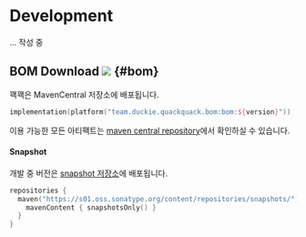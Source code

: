# Development

... 작성 중

## BOM Download ![](https://img.shields.io/maven-central/v/team.duckie.quackquack.bom/bom?style=flat-square) {#bom}

꽥꽥은 MavenCentral 저장소에 배포됩니다.

```kotlin
implementation(platform("team.duckie.quackquack.bom:bom:${version}"))
```

이용 가능한 모든 아티팩트는 [maven central repository](https://central.sonatype.com/search?q=team.duckie.quackquack)에서 확인하실 수 있습니다.

#### Snapshot

개발 중 버전은 [snapshot 저장소](https://s01.oss.sonatype.org/content/repositories/snapshots/team/duckie/quackquack/)에 배포됩니다.

```kotlin
repositories {
  maven("https://s01.oss.sonatype.org/content/repositories/snapshots/") {
    mavenContent { snapshotsOnly() }
  }
}
```
